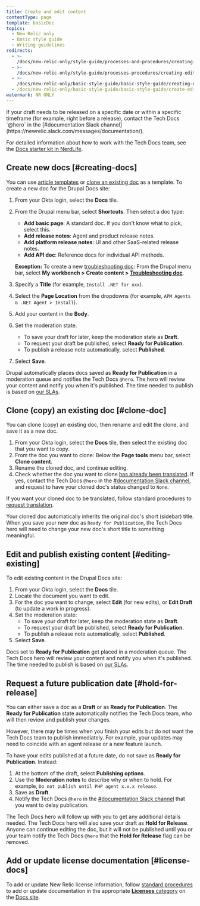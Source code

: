 ```yaml
---
title: Create and edit content
contentType: page
template: basicDoc
topics:
  - New Relic only
  - Basic style guide
  - Writing guidelines
redirects:
  - >-
    /docs/new-relic-only/style-guide/processes-and-procedures/creating-and-editing-content
  - >-
    /docs/new-relic-only/style-guide/processes-procedures/creating-editing-content
  - >-
    /docs/new-relic-only/basic-style-guide/basic-style-guide/creating-editing-content
  - /docs/new-relic-only/basic-style-guide/basic-style-guide/create-edit-content
watermark: NR ONLY
---
```


<Callout variant="important">
  If your draft needs to be released on a specific date or within a specific timeframe (for example, right before a release), contact the Tech Docs `@hero` in the [#documentation Slack channel](https://newrelic.slack.com/messages/documentation/).
</Callout>

For detailed information about how to work with the Tech Docs team, see the [Docs starter kit in NerdLife](https://nerdlife.datanerd.us/new-relic/our-departments/product/experience-design/docs-starter-kit).

## Create new docs [#creating-docs]

You can use [article templates](/docs/new-relic-only/tech-writer-style-guide/article-templates) or [clone an existing doc](#clone-doc) as a template. To create a new doc for the Drupal Docs site:

1. From your Okta login, select the **Docs** tile.
2. From the Drupal menu bar, select **Shortcuts**. Then select a doc type:

   * **Add basic page**: A standard doc. If you don't know what to pick, select this.
   * **Add release notes**: Agent and product release notes.
   * **Add platform release notes**: UI and other SaaS-related release notes.
   * **Add API doc**: Reference docs for individual API methods.

   **Exception:** To create a new [troubleshooting doc](/docs/new-relic-only/tech-writer-style-guide/article-templates/troubleshooting-docs-guide): From the Drupal menu bar, select **My workbench > Create content > [Troubleshooting doc](/node/add/troubleshooting-doc)**.
3. Specify a **Title** (for example, `Install .NET for xxx`).
4. Select the **Page Location** from the dropdowns (for example, `APM Agents & .NET Agent > Install`).
5. Add your content in the **Body**.
6. Set the moderation state.
   * To save your draft for later, keep the moderation state as **Draft**.
   * To request your draft be published, select **Ready for Publication**.
   * To publish a release note automatically, select **Published**.
7. Select **Save**.

Drupal automatically places docs saved as **Ready for Publication** in a moderation queue and notifies the Tech Docs `@hero`. The hero will review your content and notify you when it's published. The time needed to publish is based on [our SLAs](https://newrelic.jiveon.com/docs/DOC-6286#jive_content_id_When_should_you_contact_us).

## Clone (copy) an existing doc [#clone-doc]

You can clone (copy) an existing doc, then rename and edit the clone, and save it as a new doc.

1. From your Okta login, select the **Docs** tile, then select the existing doc that you want to copy.
2. From the doc you want to clone: Below the **Page tools** menu bar, select **Clone content**.
3. Rename the cloned doc, and continue editing.
4. Check whether the doc you want to clone [has already been translated](/docs/new-relic-only/basic-style-guide/writing-guidelines/manage-translated-docs#translation-status). If yes, contact the Tech Docs `@hero` in the [#documentation Slack channel](https://newrelic.slack.com/messages/C0DSGL3FZ/), and request to have your cloned doc's status changed to `None`.

If you want your cloned doc to be translated, follow standard procedures to [request translation](/docs/new-relic-only/basic-style-guide/writing-guidelines/manage-translated-docs#request-translation).

Your cloned doc automatically inherits the original doc's short (sidebar) title. When you save your new doc as `Ready for Publication`, the Tech Docs hero will need to change your new doc's short title to something meaningful.

## Edit and publish existing content [#editing-existing]

To edit existing content in the Drupal Docs site:

1. From your Okta login, select the **Docs** tile.
2. Locate the document you want to edit.
3. For the doc you want to change, select **Edit** (for new edits), or **Edit Draft** (to update a work in progress).
4. Set the moderation state:
   * To save your draft for later, keep the moderation state as **Draft**.
   * To request your draft be published, select **Ready for Publication**.
   * To publish a release note automatically, select **Published**.
5. Select **Save**.

Docs set to **Ready for Publication** get placed in a moderation queue. The Tech Docs hero will review your content and notify you when it's published. The time needed to publish is based on [our SLAs](https://nerdlife.datanerd.us/new-relic/our-departments/product/experience-design/docs-starter-kit#jive_content_id_When_should_you_contact_us).

## Request a future publication date [#hold-for-release]

You can either save a doc as a **Draft** or as **Ready for Publication**. The **Ready for Publication** state automatically notifies the Tech Docs team, who will then review and publish your changes.

However, there may be times when you finish your edits but do not want the Tech Docs team to publish immediately. For example, your updates may need to coincide with an agent release or a new feature launch.

To have your edits published at a future date, do not save as **Ready for Publication**. Instead:

1. At the bottom of the draft, select **Publishing options**.
2. Use the **Moderation notes** to describe why or when to hold. For example, `Do not publish until PHP agent x.x.x release`.
3. Save as **Draft**.
4. Notify the Tech Docs `@hero` in the [#documentation Slack channel](https://newrelic.slack.com/messages/documentation/) that you want to delay publication.

The Tech Docs hero will follow up with you to get any additional details needed. The Tech Docs hero will also save your draft as **Hold for Release**. Anyone can continue editing the doc, but it will not be published until you or your team notify the Tech Docs `@hero` that the **Hold for Release** flag can be removed.

## Add or update license documentation [#license-docs]

To add or update New Relic license information, follow [standard procedures](#editing-workflow) to add or update documentation in the appropriate [**Licenses** category](/docs/licenses) on the [Docs site](https://docs.newrelic.com).
